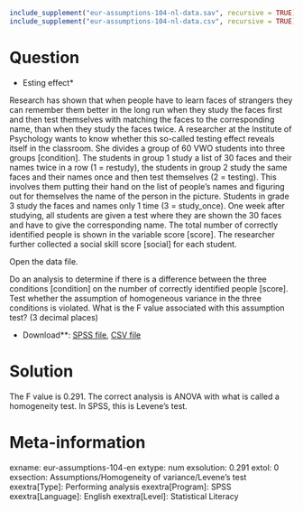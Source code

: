 ```r
include_supplement("eur-assumptions-104-nl-data.sav", recursive = TRUE)
include_supplement("eur-assumptions-104-nl-data.csv", recursive = TRUE)
```

Question
========
* Esting effect*

Research has shown that when people have to learn faces of strangers they can remember them better in the long run when they study the faces first and then test themselves with matching the faces to the corresponding name, than when they study the faces twice. A researcher at the Institute of Psychology wants to know whether this so-called testing effect reveals itself in the classroom. She divides a group of 60 VWO students into three groups [condition]. The students in group 1 study a list of 30 faces and their names twice in a row (1 = restudy), the students in group 2 study the same faces and their names once and then test themselves (2 = testing). This involves them putting their hand on the list of people's names and figuring out for themselves the name of the person in the picture. Students in grade 3 study the faces and names only 1 time (3 = study_once). One week after studying, all students are given a test where they are shown the 30 faces and have to give the corresponding name. The total number of correctly identified people is shown in the variable score [score]. The researcher further collected a social skill score [social] for each student.

Open the data file.

Do an analysis to determine if there is a difference between the three conditions [condition] on the number of correctly identified people [score]. Test whether the assumption of homogeneous variance in the three conditions is violated. What is the F value associated with this assumption test? (3 decimal places)

* Download**: [SPSS file](eur-assumptions-104-nl-data.sav), [CSV file](eur-assumptions-104-nl-data.csv)

Solution
========
The F value is 0.291. The correct analysis is ANOVA with what is called a homogeneity test. In SPSS, this is Levene's test.

Meta-information
================
exname: eur-assumptions-104-en
extype: num
exsolution: 0.291
extol: 0
exsection: Assumptions/Homogeneity of variance/Levene's test
exextra[Type]: Performing analysis
exextra[Program]: SPSS
exextra[Language]: English
exextra[Level]: Statistical Literacy
